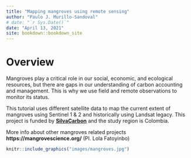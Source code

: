 --- 
title: "Mapping mangroves using remote sensing"
author: "Paulo J. Murillo-Sandoval"
# date: "`r Sys.Date()`"
date: "April 13, 2021"
site: bookdown::bookdown_site
---

# Overview

Mangroves play a critical role in our social, economic, and ecological resources, but there are gaps in our understanding of carbon accounting and management. This is why we use field and remote observations to monitor its status.

This tutorial uses different satellite data to map the current extent of mangroves using Sentinel 1 & 2 and historically using Landsat legacy. This project is funded by [**SilvaCarbon**](https://www.silvacarbon.org/){target="_blank"} and the study region is Colombia.

More info about other mangroves related projects **https://mangrovescience.org/** (PI. Lola Fatoyinbo)


```{r my-fig,  fig.cap="Mangroves Source: Pixabay", echo=FALSE, message=FALSE}
knitr::include_graphics("images/mangroves.jpg")
```




